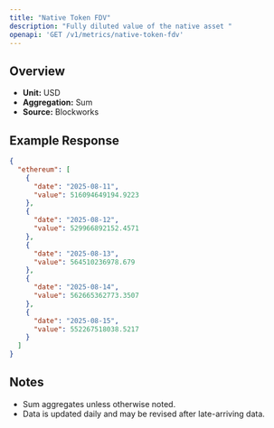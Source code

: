 ```yaml
---
title: "Native Token FDV"
description: "Fully diluted value of the native asset "
openapi: 'GET /v1/metrics/native-token-fdv'
---
```


## Overview

- **Unit:** USD
- **Aggregation:** Sum
- **Source:** Blockworks

## Example Response

```json
{
  "ethereum": [
    {
      "date": "2025-08-11",
      "value": 516094649194.9223
    },
    {
      "date": "2025-08-12",
      "value": 529966892152.4571
    },
    {
      "date": "2025-08-13",
      "value": 564510236978.679
    },
    {
      "date": "2025-08-14",
      "value": 562665362773.3507
    },
    {
      "date": "2025-08-15",
      "value": 552267518038.5217
    }
  ]
}
```

## Notes
- Sum aggregates unless otherwise noted.
- Data is updated daily and may be revised after late-arriving data.
